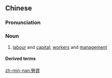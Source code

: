 {{also|劳资}}
==Chinese==
{{zh-forms|s=劳资}}

===Pronunciation===
{{zh-pron
|m=láozī
|cat=n
}}

===Noun===
{{zh-noun}}

# [[labour]] and [[capital]]; [[worker]]s and [[management]]

====Derived terms====
{{zh-der|勞資關係}}

[[zh-min-nan:勞資]]